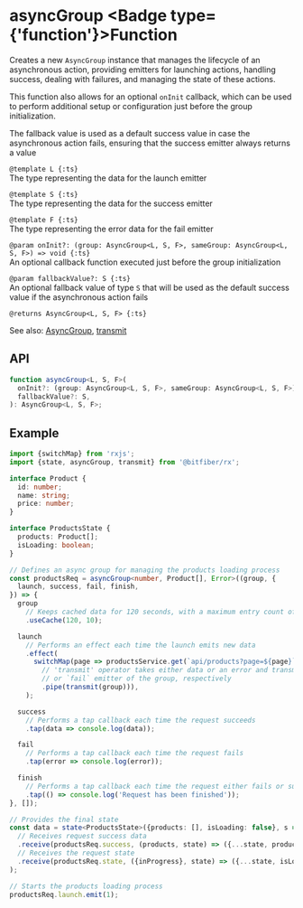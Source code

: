 
# asyncGroup <Badge type={'function'}>Function</Badge>

Creates a new `AsyncGroup` instance that manages the lifecycle of an asynchronous action,
providing emitters for launching actions, handling success, dealing with failures, and
managing the state of these actions.

This function also allows for an optional `onInit` callback, which can be used to perform
additional setup or configuration just before the group initialization.

The fallback value is used as a default success value in case the asynchronous action fails,
ensuring that the success emitter always returns a value

`@template L {:ts}`  
The type representing the data for the launch emitter

`@template S {:ts}`  
The type representing the data for the success emitter

`@template F {:ts}`  
The type representing the error data for the fail emitter

`@param onInit?: (group: AsyncGroup<L, S, F>, sameGroup: AsyncGroup<L, S, F>) => void {:ts}`  
An optional callback function executed just before the group initialization

`@param fallbackValue?: S {:ts}`  
An optional fallback value of type `S` that will be used as the default success value if
the asynchronous action fails

`@returns AsyncGroup<L, S, F> {:ts}`

See also: [AsyncGroup](/store/reference/asyncGroup), [transmit](/store/reference/transmit)

## API

```ts copy
function asyncGroup<L, S, F>(
  onInit?: (group: AsyncGroup<L, S, F>, sameGroup: AsyncGroup<L, S, F>) => void,
  fallbackValue?: S,
): AsyncGroup<L, S, F>;
```

## Example

```ts copy
import {switchMap} from 'rxjs';
import {state, asyncGroup, transmit} from '@bitfiber/rx';

interface Product {
  id: number;
  name: string;
  price: number;
}

interface ProductsState {
  products: Product[];
  isLoading: boolean;
}

// Defines an async group for managing the products loading process
const productsReq = asyncGroup<number, Product[], Error>((group, {
  launch, success, fail, finish,
}) => {
  group
    // Keeps cached data for 120 seconds, with a maximum entry count of 10
    .useCache(120, 10);

  launch
    // Performs an effect each time the launch emits new data
    .effect(
      switchMap(page => productsService.get(`api/products?page=${page}`)
        // 'transmit' operator takes either data or an error and transmits it to the `success`
        // or `fail` emitter of the group, respectively
        .pipe(transmit(group))),
    );

  success
    // Performs a tap callback each time the request succeeds
    .tap(data => console.log(data));

  fail
    // Performs a tap callback each time the request fails
    .tap(error => console.log(error));

  finish
    // Performs a tap callback each time the request either fails or succeeds
    .tap(() => console.log('Request has been finished'));
}, []);

// Provides the final state
const data = state<ProductsState>({products: [], isLoading: false}, s => s
  // Receives request success data
  .receive(productsReq.success, (products, state) => ({...state, products}))
  // Receives the request state
  .receive(productsReq.state, ({inProgress}, state) => ({...state, isLoading: inProgress}))
);

// Starts the products loading process
productsReq.launch.emit(1);
```
